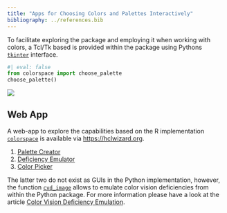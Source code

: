 ```yaml
---
title: "Apps for Choosing Colors and Palettes Interactively"
bibliography: ../references.bib
---
```


To facilitate exploring the package and employing it when working with colors,
a Tcl/Tk based is provided within the package using Pythons
[`tkinter`](https://docs.python.org/3/library/tkinter.html) interface.

```python
#| eval: false
from colorspace import choose_palette
choose_palette()
```

![](/images/img_gui.jpeg){fig-align="center" .img-padding-tb}


Web App
-------

A web-app to explore the capabilities based on the R implementation
[`colorspace`](https://cran.r-project.org/package=colorspace) is available
via <https://hclwizard.org>.

1. [Palette Creator](http://hclwizard.org:3000/hclwizard)
2. [Deficiency Emulator](http://hclwizard.org:3000/cvdemulator)
3. [Color Picker](http://hclwizard.org:3000/hclcolorpicker)

The latter two do not exist as GUIs in the Python implementation, however, the
function [`cvd_image`](/man/colorspace.cvd_image.cvd_image.qmd)
allows to emulate color vision deficiencies from within the Python package. For
more information please have a look at the article
[Color Vision Deficiency Emulation](cvd.qmd).


